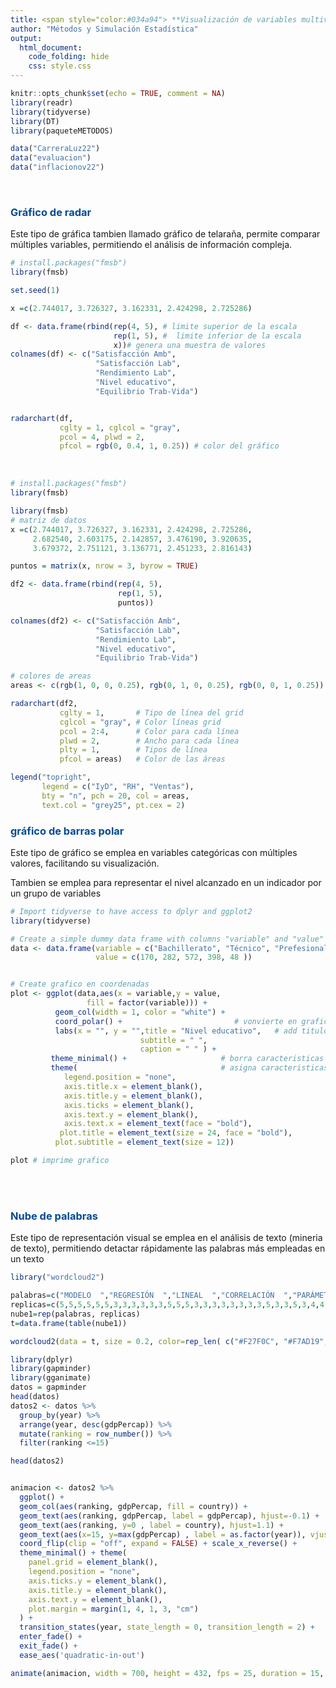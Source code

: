 ```yaml
---
title: <span style="color:#034a94"> **Visualización de variables multivariadas**</span>
author: "Métodos y Simulación Estadística"
output:
  html_document:
    code_folding: hide
    css: style.css
---
```


```r
knitr::opts_chunk$set(echo = TRUE, comment = NA)
library(readr)
library(tidyverse)
library(DT)
library(paqueteMETODOS)

data("CarreraLuz22")
data("evaluacion")
data("inflacionov22")
```

</br>

### <span style="color:#034a94">**Gráfico de radar**</span>

Este tipo de gráfica tambien llamado gráfico de telaraña, permite comparar múltiples variables, permitiendo el análisis de información compleja.




```r
# install.packages("fmsb")
library(fmsb)

set.seed(1)

x =c(2.744017, 3.726327, 3.162331, 2.424298, 2.725286)

df <- data.frame(rbind(rep(4, 5), # limite superior de la escala
                       rep(1, 5), #  limite inferior de la escala
                       x))# genera una muestra de valores
colnames(df) <- c("Satisfacción Amb",
                   "Satisfacción Lab",
                   "Rendimiento Lab",
                   "Nivel educativo",
                   "Equilibrio Trab-Vida")


radarchart(df,
           cglty = 1, cglcol = "gray",
           pcol = 4, plwd = 2,
           pfcol = rgb(0, 0.4, 1, 0.25)) # color del gráfico
```


</br>




```r
# install.packages("fmsb")
library(fmsb)

library(fmsb)
# matriz de datos
x =c(2.744017, 3.726327, 3.162331, 2.424298, 2.725286,
     2.682540, 2.603175, 2.142857, 3.476190, 3.920635,
     3.679372, 2.751121, 3.136771, 2.451233, 2.816143)

puntos = matrix(x, nrow = 3, byrow = TRUE)

df2 <- data.frame(rbind(rep(4, 5), 
                        rep(1, 5),
                        puntos))

colnames(df2) <- c("Satisfacción Amb",
                   "Satisfacción Lab",
                   "Rendimiento Lab",
                   "Nivel educativo",
                   "Equilibrio Trab-Vida")

# colores de areas
areas <- c(rgb(1, 0, 0, 0.25), rgb(0, 1, 0, 0.25), rgb(0, 0, 1, 0.25))

radarchart(df2,
           cglty = 1,       # Tipo de línea del grid
           cglcol = "gray", # Color líneas grid
           pcol = 2:4,      # Color para cada línea
           plwd = 2,        # Ancho para cada línea
           plty = 1,        # Tipos de línea
           pfcol = areas)   # Color de las áreas 

legend("topright",
       legend = c("IyD", "RH", "Ventas"),
       bty = "n", pch = 20, col = areas,
       text.col = "grey25", pt.cex = 2)


```


### <span style="color:#034a94">**gráfico de barras polar**</span>

Este tipo de gráfico se emplea en variables categóricas con múltiples valores, facilitando su visualización.

Tambien se emplea para representar el nivel alcanzado en un indicador por un grupo de variables


```r

# Import tidyverse to have access to dplyr and ggplot2
library(tidyverse)

# Create a simple dummy data frame with columns "variable" and "value"
data <- data.frame(variable = c("Bachillerato", "Técnico", "Prefesional", "Magister", "Doctorado"),
                   value = c(170, 282, 572, 398, 48 ))


# Create grafico en coordenadas 
plot <- ggplot(data,aes(x = variable,y = value,
                 fill = factor(variable))) +
          geom_col(width = 1, color = "white") +
          coord_polar() +                         # vonvierte en grafico circular
          labs(x = "", y = "",title = "Nivel educativo",   # add titulo, subtitulo, nota
                             subtitle = " ", 
                             caption = " " ) +
         theme_minimal() +                     # borra caracteristicas del grafico
         theme(                                # asigna caracteristicas
            legend.position = "none",
            axis.title.x = element_blank(),
            axis.title.y = element_blank(),
            axis.ticks = element_blank(),
            axis.text.y = element_blank(),
            axis.text.x = element_text(face = "bold"),
           plot.title = element_text(size = 24, face = "bold"),
          plot.subtitle = element_text(size = 12))

plot # imprime grafico

```
<br/><br/>

<!-- ### **Gráfico de series de tiempo** -->

<!-- ```{r} -->

<!-- ``` -->

<!-- <br/><br/> -->

### <span style="color:#034a94">**Nube de palabras**</span>


Este tipo de representación visual se emplea en el análisis de texto (mineria de texto), permitiendo detactar rápidamente las palabras más empleadas en un texto

```r
library("wordcloud2")

palabras=c("MODELO  ","REGRESIÓN  ","LINEAL  ","CORRELACIÓN  ","PARÁMETRO  ","ESTIMADOR  ","NORMALIDAD  ","HETEROSCEDASTICIDAD  ","MULTICOLINEALIDAD  ","ERRORES  ","RESIDUALES  ","BETAS  ","MÍNIMOS CUADRADOS  ","COEFICIENTE DE PEARSON  ","COEFICIENTE DE SPERARMAN  ","MATRIZ  ", "VECTOR  ","COMBINACIÓN LINEAL  ", "MATRIZ CUADRADA  ","MATRIZ SINGULAR  ","MATRIZ IDENTICA  ",   "MATRIZ TRANSPUESTA  ","MATRIZ INVERSA  ","MATRIZ DE VARIANZAS COVARIANZAS  ","VARIANZA  ","VALOR ESPERADO  ","R ","ECUACIONES NORMALES  ","INSESGADO  ","EFICIENTE  ","CONSISTENTE  ","ROBUSTO  ","INDEPENDIENTES  ","VARIANZA CONSTANTE  ","SHAPIRO-WILK  ","KOLMOGOROV SMIRNOV  ","GOLDFELD–QUANDT  ","DURBIN–WATSON  ","T-STUDENT  ","CHI-CUADRADO  ","F  ","NIVEL DE SIGNIFICANCIA  ","INTERVALO DE CONFIANZA  ","PRUEBA DE HIPOTESIS  ","ANOVA  ","SUMA DE CUADRADOS  ","GRADOS DE LIBERTAD  ","MODELO NULO  ","ESTADÍSTICO DE PRUEBA  ","VALOR-P  ","BONDAD DE AJUSTE  ","AIC  ","R2  ","BIC  ","RMSE  ","AJUSTE DEL MODELO  ","VARIABLES CATEGÓRICAS  ","EFECTO  ","SIGNOS A PRIORI  ","MATRIZ DE CORRELACIONES  ","VIF  ") #61
replicas=c(5,5,5,5,5,5,3,3,3,3,3,3,5,5,5,3,3,3,3,3,3,3,3,5,3,3,5,3,4,4,4,4,4,4,3,3,3,3,3,3,3,4,4,4,4,4,4,3,3,3,3,3,4,3,3,4,3,3,3,3,5)
nube1=rep(palabras, replicas)
t=data.frame(table(nube1))

wordcloud2(data = t, size = 0.2, color=rep_len( c("#F27F0C", "#F7AD19", "#053F5C", "#429EBD", "#034A94"), nrow(demoFreq) ) )
```

```r
library(dplyr)
library(gapminder)
library(gganimate)
datos = gapminder
head(datos)
datos2 <- datos %>%
  group_by(year) %>%
  arrange(year, desc(gdpPercap)) %>%
  mutate(ranking = row_number()) %>%
  filter(ranking <=15)

head(datos2)


animacion <- datos2 %>%
  ggplot() +
  geom_col(aes(ranking, gdpPercap, fill = country)) +
  geom_text(aes(ranking, gdpPercap, label = gdpPercap), hjust=-0.1) +
  geom_text(aes(ranking, y=0 , label = country), hjust=1.1) + 
  geom_text(aes(x=15, y=max(gdpPercap) , label = as.factor(year)), vjust = 0.2, alpha = 0.5,  col = "gray", size = 20) +
  coord_flip(clip = "off", expand = FALSE) + scale_x_reverse() +
  theme_minimal() + theme(
    panel.grid = element_blank(), 
    legend.position = "none",
    axis.ticks.y = element_blank(),
    axis.title.y = element_blank(),
    axis.text.y = element_blank(),
    plot.margin = margin(1, 4, 1, 3, "cm")
  ) +
  transition_states(year, state_length = 0, transition_length = 2) +
  enter_fade() +
  exit_fade() + 
  ease_aes('quadratic-in-out') 

animate(animacion, width = 700, height = 432, fps = 25, duration = 15, rewind = FALSE)
```

<!-- <br/><br/> -->
